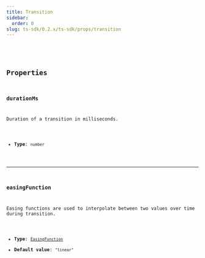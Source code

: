 ```yaml
---
title: Transition
sidebar:
  order: 0
slug: ts-sdk/0.2.x/ts-sdk/props/transition
---
```



<CollapsibleDetails summaryTitle="Type definitions" open>
  <Code
    code={`
type Transition {
  durationMs: number;
  easingFunction?: EasingFunction | null;
}
`}
    lang="tsx"
  />
</CollapsibleDetails>

## Properties

### durationMs

Duration of a transition in milliseconds.

* **Type**: `number`

***

### easingFunction

Easing functions are used to interpolate between two values over time during transition.

* **Type**: [`EasingFunction`](/ts-sdk/0.2.x/props/easing-function)
* **Default value**: `"linear"`
